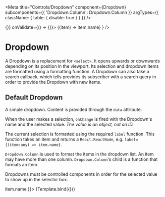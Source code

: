 
<Meta 
  title="Controls/Dropdown" 
  component={Dropdown}
  subcomponents={{ 'Dropdown.Column': Dropdown.Column }}
  argTypes={{
    className: { table: { disable: true } }
  }}
/>


<div style={{height: '250px'}}>
  <Form data={{}} onChange={() => {}} onValidate={() => {}}>
    <Form.Field
      name="Domain"
      value={null}
      control={<Dropdown {...args}>
        <Dropdown.Column>{(item) => item.name}</Dropdown.Column>
      </Dropdown>}
    />
  </Form>
</div>

# Dropdown

A Dropdown is a replacement for `<select>`. It opens upwards or downwards 
depending on its position in the viewport. Its selection and dropdown items 
are formatted using a formatting function. A Dropdown can also take a search 
callback, which tells provides its subscriber with a search query in order to 
provide the Dropdown with new items.

<ArgsTable of={Dropdown}/>

## Default Dropdown

A simple dropdown. Content is provided through the `data` attribute. 

When the user makes a selection, `onChange` is fired with the Dropdown's name and 
the selected value. *The value is an object, not an ID.*  

The current selection is formatted using the required `label` function. This function takes an item 
and returns a `React.ReactNode`, e.g. `label={(item:any) => item.name}`. 

`Dropdown.Column` is used to format the items in the dropdown list. An item may have more 
than one column. `Dropdown.Column`'s child is a function that formats an item. 

Dropdowns must be controlled components in order for the selected value to show 
up in the selector box. 

<Canvas>
  <Story
    name="Properties"
    args={{ data: domains, onSearch: null, placeholder: "Select domain", maxItems: 4, direction: 'down', label: (item) => item.name }}>
    {Template.bind({})}
  </Story>
</Canvas>




